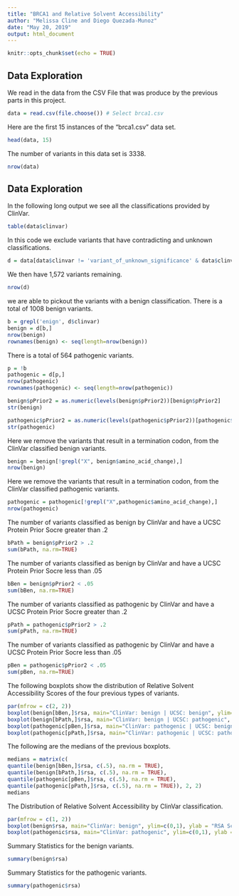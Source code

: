 ```yaml
---
title: "BRCA1 and Relative Solvent Accessibility"
author: "Melissa Cline and Diego Quezada-Munoz"
date: "May 20, 2019"
output: html_document
---
```


```r
knitr::opts_chunk$set(echo = TRUE)
```

## Data Exploration

We read in the data from the CSV File that was produce by the previous parts in this project.
```r
data = read.csv(file.choose()) # Select brca1.csv
```


Here are the first 15 instances of the "brca1.csv" data set.
```r
head(data, 15)
```

The number of variants in this data set is 3338.
```r
nrow(data)
```

## Data Exploration

In the following long output we see all the classifications provided by ClinVar.
```r
table(data$clinvar)
```

In this code we exclude variants that have contradicting and unknown classifications.
```r
d = data[data$clinvar != 'variant_of_unknown_significance' & data$clinvar != 'Uncertain_significance' & data$clinvar != 'variant_of_unknown_significance,Uncertain_significance' & data$clinvar != 'Uncertain_significance,not_provided' & data$clinvar != 'Pathogenic,Benign,Uncertain_significance,Likely_benign' & data$clinvar != 'not_provided' & data$clinvar != 'no_known_pathogenicity' & data$clinvar != 'Likely_pathogenic,Likely_benign,Uncertain_significance' & data$clinvar != 'Likely_pathogenic,Benign,Uncertain_significance,not_provided,probably_not_pathogenic,Likely_benign',]
```


We then have 1,572 variants remaining. 
```r
nrow(d)
```

we are able to pickout the variants with a benign classification. There is a total of 1008 benign variants.
```r
b = grepl('enign', d$clinvar)
benign = d[b,]
nrow(benign)
rownames(benign) <- seq(length=nrow(benign))
```

There is a total of 564 pathogenic variants. 
```r
p = !b
pathogenic = d[p,]
nrow(pathogenic)
rownames(pathogenic) <- seq(length=nrow(pathogenic))
```


```r
benign$pPrior2 = as.numeric(levels(benign$pPrior2))[benign$pPrior2]
str(benign)
```


```r
pathogenic$pPrior2 = as.numeric(levels(pathogenic$pPrior2))[pathogenic$pPrior2]
str(pathogenic)
```


Here we remove the variants that result in a termination codon, from the ClinVar classified benign variants.
```r
benign = benign[!grepl("X", benign$amino_acid_change),]
nrow(benign)
```

Here we remove the variants that result in a termination codon, from the ClinVar classified pathogenic variants.
```r
pathogenic = pathogenic[!grepl("X",pathogenic$amino_acid_change),]
nrow(pathogenic)
```

The number of variants classified as benign by ClinVar and have a UCSC Protein Prior Socre greater than .2
```r
bPath = benign$pPrior2 > .2
sum(bPath, na.rm=TRUE)
```
The number of variants classified as benign by ClinVar and have a UCSC Protein Prior Socre less than .05
```r
bBen = benign$pPrior2 < .05
sum(bBen, na.rm=TRUE)
```

The number of variants classified as pathogenic by ClinVar and have a UCSC Protein Prior Socre greater than .2
```r
pPath = pathogenic$pPrior2 > .2
sum(pPath, na.rm=TRUE)

```

The number of variants classified as pathogenic by ClinVar and have a UCSC Protein Prior Socre less than .05
```r
pBen = pathogenic$pPrior2 < .05
sum(pBen, na.rm=TRUE)

```

The following boxplots show the distribution of Relative Solvent Accessibility Scores of the four previous types of variants. 
```r
par(mfrow = c(2, 2))
boxplot(benign[bBen,]$rsa, main="ClinVar: benign | UCSC: benign", ylim=c(0,1), ylab = "RSA Score")
boxplot(benign[bPath,]$rsa, main="ClinVar: benign | UCSC: pathogenic", ylim=c(0,1), ylab = "RSA Score")
boxplot(pathogenic[pBen,]$rsa, main="ClinVar: pathogenic | UCSC: benign", ylim=c(0,1), ylab = "RSA Score")
boxplot(pathogenic[pPath,]$rsa, main="ClinVar: pathogenic | UCSC: pathogenic", ylim=c(0,1), ylab = "RSA Score")
```

The following are the medians of the previous boxplots. 
```r
medians = matrix(c(
quantile(benign[bBen,]$rsa, c(.5), na.rm = TRUE),
quantile(benign[bPath,]$rsa, c(.5), na.rm = TRUE),
quantile(pathogenic[pBen,]$rsa, c(.5), na.rm = TRUE),
quantile(pathogenic[pPath,]$rsa, c(.5), na.rm = TRUE)), 2, 2)
medians
```

The Distribution of Relative Solvent Accessibility by ClinVar classification.
```r
par(mfrow = c(1, 2))
boxplot(benign$rsa, main="ClinVar: benign", ylim=c(0,1), ylab = "RSA Score")
boxplot(pathogenic$rsa, main="ClinVar: pathogenic", ylim=c(0,1), ylab = "RSA Score")
```

Summary Statistics for the benign variants. 
```r
summary(benign$rsa)
```


Summary Statistics for the pathogenic variants. 
```r
summary(pathogenic$rsa)
```

